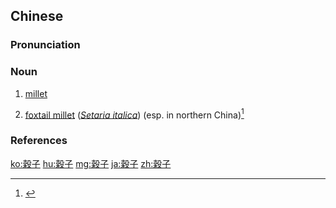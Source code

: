 ==Chinese==
{{zh-forms|s=谷子}}

===Pronunciation===
{{zh-pron
|m=gǔzi
|c=guk1 zi2
|cat=n
}}

===Noun===
{{zh-noun}}

# {{lb|zh|Intermediate Mandarin}} [[millet]]
# [[foxtail millet]] (''[[Setaria italica]]'') (esp. in northern China)<ref>{{R:Bray 1981}}</ref>

===References===
<references/>

{{zh-cat|Grains}}

[[ko:穀子]]
[[hu:穀子]]
[[mg:穀子]]
[[ja:穀子]]
[[zh:穀子]]